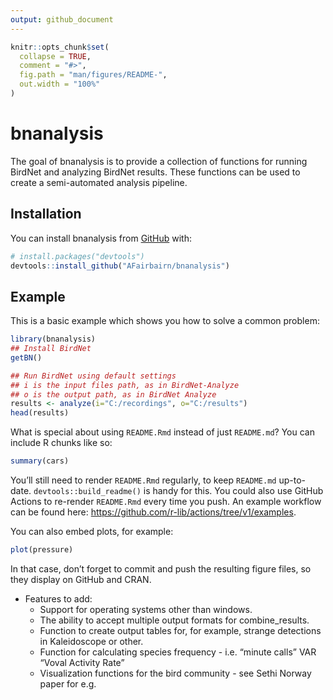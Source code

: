 ```yaml
---
output: github_document
---
```


<!-- README.md is generated from README.Rmd. Please edit that file -->

```r
knitr::opts_chunk$set(
  collapse = TRUE,
  comment = "#>",
  fig.path = "man/figures/README-",
  out.width = "100%"
)
```

# bnanalysis

<!-- badges: start -->
<!-- badges: end -->

The goal of bnanalysis is to provide a collection of functions for running BirdNet and analyzing BirdNet results. These functions can be used to create a semi-automated analysis pipeline.

## Installation

You can install bnanalysis from [GitHub](https://github.com/) with:

``` r
# install.packages("devtools")
devtools::install_github("AFairbairn/bnanalysis")
```

## Example

This is a basic example which shows you how to solve a common problem:

```r
library(bnanalysis)
## Install BirdNet
getBN()

## Run BirdNet using default settings
## i is the input files path, as in BirdNet-Analyze
## o is the output path, as in BirdNet Analyze
results <- analyze(i="C:/recordings", o="C:/results")
head(results)
```

What is special about using `README.Rmd` instead of just `README.md`? You can include R chunks like so:

```r
summary(cars)
```

You'll still need to render `README.Rmd` regularly, to keep `README.md` up-to-date. `devtools::build_readme()` is handy for this. You could also use GitHub Actions to re-render `README.Rmd` every time you push. An example workflow can be found here: <https://github.com/r-lib/actions/tree/v1/examples>.

You can also embed plots, for example:

```r
plot(pressure)
```

In that case, don't forget to commit and push the resulting figure files, so they display on GitHub and CRAN.

* Features to add:
  + Support for operating systems other than windows.
  + The ability to accept multiple output formats for combine_results.
  + Function to create output tables for, for example, strange detections in Kaleidoscope or other.
  + Function for calculating species frequency - i.e. "minute calls" VAR "Voval Activity Rate"
  + Visualization functions for the bird community - see Sethi Norway paper for e.g.
